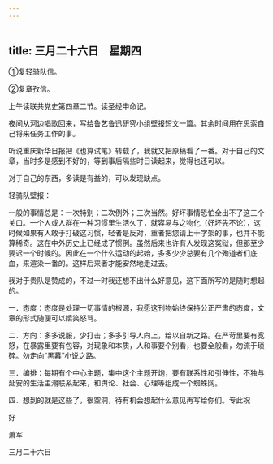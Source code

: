 ```yaml
---
---
---
```

title: 三月二十六日　星期四
---




①复轻骑队信。

②复章孜信。



上午读联共党史第四章二节。读圣经申命记。

夜间从河边唱歌回来，写给鲁艺鲁迅研究小组壁报短文一篇。其余时间用在思索自己将来任务工作的事。

听说重庆新华日报把《也算试笔》转载了，我就又把原稿看了一番。对于自己的文章，当时多是感到不好的，等到事后隔些时日读起来，觉得也还可以。

对于自己的东西，多读是有益的，可以发现缺点。



轻骑队壁报：

一般的事情总是：一次特别；二次例外；三次当然。好坏事情恐怕全出不了这三个关口。一个人或人群在一种习惯里生活久了，就容易与之物化（好坏先不论），这时候如果有人敢于打破这习惯，轻者是反对，重者把您请上十字架的事，也并不能算稀奇。这在中外历史上已经成了惯例。虽然后来也许有人发现这冤狱，但那至少要迟一个时候的。因此在一个什么运动的起始，多多少少总要有几个殉道者们底血，来渲染一番的。这样后来者才能安然地走过去。

我对于贵队是赞成的，不过一时我还想不出什么好意见，这下面所写的是随时想起的。

一．态度：态度是处理一切事情的根源，我愿这刊物始终保持公正严肃的态度，文章的形式随便可以嬉笑怒骂。

二．方向：多多说服，少打击；多多引导人向上，给以自新之路。在严苛里要有宽怒，在暴露里要有包容，对现象和本质，人和事要个别看，也要全般看，勿流于琐碎。勿走向“黑幕”小说之路。

三．编排：每期有个中心主题，集中这个主题开炮，要有联系性和引伸性，不独与延安的生活主潮联系起来，和舆论、社会、心理等组成一个蜘蛛网。

四．想到的就是这些了，很空洞，待有机会想起什么意见再写给你们。专此祝

好


萧军

三月二十六日